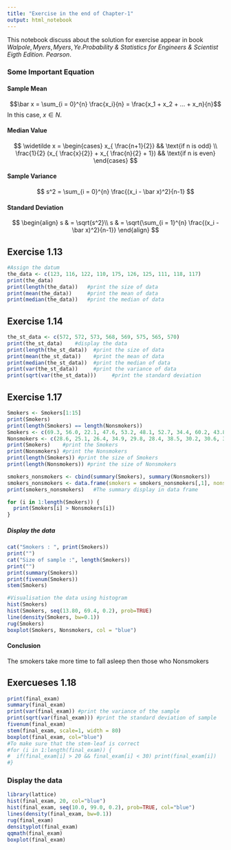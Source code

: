 ```yaml
---
title: "Exercise in the end of Chapter-1"
output: html_notebook
---
```


This notebook discuss about the solution for exercise appear in book $Walpole, Myers, Myers, Ye. \textit{Probability & Statistics for Engineers & Scientist Eigth Edition. } Pearson.$

### Some Important Equation
#### Sample Mean
$$\bar x = \sum_{i = 0}^{n} \frac{x_i}{n} = \frac{x_1 + x_2 + ... + x_n}{n}$$
In this case, $x\in{N}$.

#### Median Value
$$
\widetilde x = \begin{cases} x_{ \frac{n+1}{2}} && \text{if n is odd} \\ \frac{1}{2} (x_{ \frac{x}{2}} + x_{ \frac{n}{2} + 1}) && \text{if n is even} \end{cases}
$$

#### Sample Variance
$$
s^2 = \sum_{i = 0}^{n} \frac{(x_i - \bar x)^2}{n-1}
$$

#### Standard Deviation
$$
\begin{align}
s & = \sqrt{s^2}\\
s & = \sqrt{\sum_{i = 1}^{n} \frac{(x_i - \bar x)^2}{n-1}}
\end{align}
$$

## Exercise 1.13
```r
#Assign the datum
the_data <- c(123, 116, 122, 110, 175, 126, 125, 111, 118, 117)
print(the_data)
print(length(the_data))   #print the size of data
print(mean(the_data))     #print the mean of data
print(median(the_data))   #print the median of data
```

## Exercise 1.14
```r
the_st_data <- c(572, 572, 573, 568, 569, 575, 565, 570)
print(the_st_data)    #display the data
print(length(the_st_data))  #print the size of data
print(mean(the_st_data))    #print the mean of data
print(median(the_st_data))  #print the median of data
print(var(the_st_data))     #print the variance of data
print(sqrt(var(the_st_data)))     #print the standard deviation
```

## Exercise 1.17
```r
Smokers <- Smokers[1:15]
print(Smokers)
print(length(Smokers) == length(Nonsmokers))
Smokers <- c(69.3, 56.0, 22.1, 47.6, 53.2, 48.1, 52.7, 34.4, 60.2, 43.8, 23.2, 13.8)
Nonsmokers <- c(28.6, 25.1, 26.4, 34.9, 29.8, 28.4, 38.5, 30.2, 30.6, 31.8, 41.6, 21.1, 36.0, 37.9, 13.9)
print(Smokers)    #print the Smokers
print(Nonsmokers) #print the Nonsmokers
print(length(Smokers)) #print the size of Smokers
print(length(Nonsmokers)) #print the size of Nonsmokers

smokers_nonsmokers <- cbind(summary(Smokers), summary(Nonsmokers))
smokers_nonsmokers <- data.frame(smokers = smokers_nonsmokers[,1], nonsmokers = smokers_nonsmokers[,2])
print(smokers_nonsmokers)   #The summary display in data frame
```

```r
for (i in 1:length(Smokers)) {
  print(Smokers[i] > Nonsmokers[i])
}
```

##### Display the data
```r
cat("Smokers : ", print(Smokers))
print("")
cat("Size of sample :", length(Smokers))
print("")
print(summary(Smokers))
print(fivenum(Smokers))
stem(Smokers)

#Visualisation the data using histogram
hist(Smokers)
hist(Smokers, seq(13.80, 69.4, 0.2), prob=TRUE)
line(density(Smokers, bw=0.1))
rug(Smokers)
boxplot(Smokers, Nonsmokers, col = "blue")
```
#### Conclusion
The smokers take more time to fall asleep then those who Nonsmokers

## Exercueses 1.18
```r
print(final_exam)
summary(final_exam)
print(var(final_exam)) #print the variance of the sample
print(sqrt(var(final_exam))) #print the standard deviation of sample
fivenum(final_exam)
stem(final_exam, scale=1, width = 80)
boxplot(final_exam, col="blue")
#To make sure that the stem-leaf is correct
#for (i in 1:length(final_exam)) {
#  if(final_exam[i] > 20 && final_exam[i] < 30) print(final_exam[i])
#}
```
### Display the data
```r
library(lattice)
hist(final_exam, 20, col="blue")
hist(final_exam, seq(10.0, 99.0, 0.2), prob=TRUE, col="blue")
lines(density(final_exam, bw=0.1))
rug(final_exam)
densityplot(final_exam)
qqmath(final_exam)
boxplot(final_exam)
```

